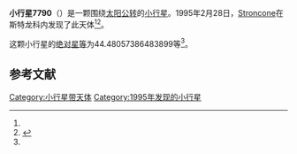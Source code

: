 {{Infobox planet
| bgcolour = #FFFFC0
| name = 7790 Miselli
| symbol = 
| image = 
| caption = 
| discovery = yes
| discovery_ref = 
| discoverer = [[Stroncone|Stroncone]]
| discovery_site = [[斯特龙科内|斯特龙科内]] 
| discovered = 1995年2月28日
| designations = yes
| mp_name = 
| named_after = 
| alt_names = 
| mp_category = [[主带小行星|主带小行星]]
| orbit_ref = <ref name="a">[http://ssd.jpl.nasa.gov/sbdb.cgi?sstr=7790 7790 Miselli] {{Wayback|url=http://ssd.jpl.nasa.gov/sbdb.cgi?sstr=7790 |date=20210717070453 }}，小行星數據庫瀏覽器（JPL Small-Body Database Browser）－[[美国国家航空航天局|美国国家航空航天局]]喷气推进实验室</ref>
| epoch = 2456400.5 (2013年4月18日更新)
| aphelion = {{convert|3.411714068979517|AU|km|3|abbr=on|lk=out}}
| perihelion = {{convert|2.862675776905172|AU|km|3|abbr=on}}
| semimajor = {{convert|3.137194922942344|AU|km|3|abbr=on}}
| eccentricity = 0.087504651
| period = 2029.601065 [[日|日]]<br />5.56[[儒略年|儒略年]]
| avg_speed = 
| inclination = 7.248767599670101
| asc_node = 78.54930436857973
| mean_anomaly = 
| arg_peri = 44.48057386483899
| satellites = 
| physical_characteristics = yes
| dimensions = 
| mass = 
| density = 
| surface_grav = 
| escape_velocity = 
| sidereal_day = 
| axial_tilt = 
| pole_ecliptic_lat = 
| pole_ecliptic_lon = 
| albedo = 
| temperatures= 
| temp_name1 = 
| mean_temp_1 = 
| max_temp_1 = 
| temp_name2 = 
| max_temp_2 = 
| spectral_type = 
| abs_magnitude = 44.48057386483899
}}

'''小行星7790'''（{{lang-en|7790 Miselli}}）是一颗围绕[[太阳|太阳]][[公转|公转]]的[[小行星|小行星]]。1995年2月28日，[[Stroncone|Stroncone]]在斯特龙科内发现了此天体<ref name="a" /><ref>{{cite news|title=小行星列表|url=http://cfa-www.harvard.edu/iau/lists/NumberedMPs.txt|accessdate=2013-07-08|newspaper=哈佛大学|archive-date=2008-05-17|archive-url=https://web.archive.org/web/20080517010638/http://cfa-www.harvard.edu/iau/lists/NumberedMPs.txt|dead-url=no}}</ref>。

这颗小行星的[[绝对星等|绝对星等]]为44.48057386483899等<ref name="a" />。

==参考文献==
{{reflist}}
{{Minor Planet Number|[[小行星7789|小行星7789]]|[[小行星7791|小行星7791]]}}

{{小天体}}

[[Category:小行星带天体|Category:小行星带天体]]
[[Category:1995年发现的小行星|Category:1995年发现的小行星]]

{{asteroid-stub}}